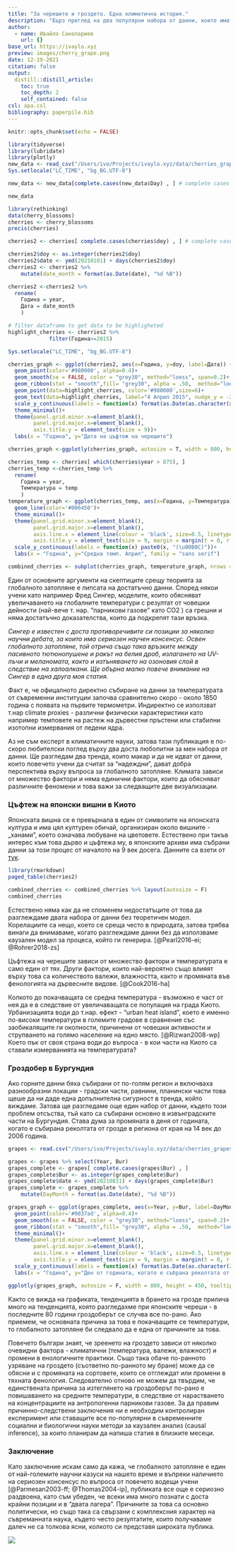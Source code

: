 ```yaml
---
title: "За черешите и гроздето. Една климатична история."
description: "Бърз преглед на два популярни набора от данни, които имат връзка с глобалното затопляне."
author:
  - name: Ивайло Сакелариев
    url: {}
base_url: https://ivaylo.xyz
preview: images/cherry_grape.png
date: 12-19-2021
citation: false
output:
  distill::distill_article:
    toc: true
    toc_depth: 2
    self_contained: false
csl: apa.csl
bibliography: paperpile.bib
---
```


```r
knitr::opts_chunk$set(echo = FALSE)
```

```r
library(tidyverse)
library(lubridate)
library(plotly)
new_data <- read_csv("/Users/ivo/Projects/ivaylo.xyz/data/cherries_grapes/kyoto_dates_cherryblossom2021.csv")
Sys.setlocale("LC_TIME", "bg_BG.UTF-8")
```

```r
new_data <- new_data[complete.cases(new_data$Day) , ] # complete cases on doy

new_data
```

```r
library(rethinking)
data(cherry_blossoms)
cherries <- cherry_blossoms
precis(cherries)
```

```r
cherries2 <- cherries[ complete.cases(cherries$doy) , ] # complete cases on doy
```

```r
cherries2$doy <- as.integer(cherries2$doy)
cherries2$date <- ymd(20210101) + days(cherries2$doy)
cherries2 <- cherries2 %>%
    mutate(date_month = format(as.Date(date), "%d %B"))
```

```r
cherries2 <-cherries2 %>% 
  rename(
    Година = year,
    Дата = date_month
    )
```

```r
# filter dataframe to get data to be highligheted
highlight_cherries <- cherries2 %>% 
             filter(Година>=2015)
```

```r
Sys.setlocale("LC_TIME", "bg_BG.UTF-8")
```

```r
cherries_graph <- ggplot(cherries2, aes(x=Година, y=doy, label=Дата)) +
  geom_point(color='#980000', alpha=0.4)+
  geom_smooth(se = FALSE, color = "grey30", method="loess", span=0.2)+
  geom_ribbon(stat = "smooth",fill= "grey30", alpha = .50,  method="loess", span=0.2)+
  geom_point(data=highlight_cherries, color='#980000',size=6)+
  geom_text(data=highlight_cherries, label="4 Април 2015", nudge_y = -2.5, nudge_x = -45, )+
  scale_y_continuous(labels = function(x) format(as.Date(as.character(x), "%j"), "%d %b"))+
  theme_minimal()+
  theme(panel.grid.minor.x=element_blank(),
        panel.grid.major.x=element_blank(),
        axis.title.y = element_text(size = 9))+
  labs(x = "Година", y="Дата на цъфтеж на черешите")
```

```r
cherries_graph <-ggplotly(cherries_graph, autosize = T, width = 800, height = 450, tooltip=c("Дата","Година")) 
```

```r
cherries_temp <- cherries[ which(cherries$year > 875), ]
cherries_temp <-cherries_temp %>% 
  rename(
    Година = year,
    Температура = temp
    )
temperature_graph <- ggplot(cherries_temp, aes(x=Година, y=Температура)) +
  geom_line(color='#006450')+
  theme_minimal()+
  theme(panel.grid.minor.x=element_blank(),
        panel.grid.major.x=element_blank(),
        axis.line.x = element_line(colour = 'black', size=0.5, linetype='solid'),
        axis.title.y = element_text(size = 9, margin = margin(t = 0, r = 40, b = 0, l = 0)))+
  scale_y_continuous(labels = function(x) paste0(x, "(\u00B0C)"))+
  labs(x = "Година", y="Средна темп. Април", family = "sans serif")
```

```r
combined_cherries <- subplot(cherries_graph, temperature_graph, nrows = 2, margin = 0.03, heights = c(0.5, 0.5), shareX = TRUE, titleY = TRUE) 
```

Един от основните аргументи на скептиците срещу теорията за глобалното затопляне е липсата на достатъчно данни. Според някои учени като например Фред Сингер, моделите, които обясняват увеличаването на глобалните температури с резултат от човешки дейности (най-вече т. нар. "парникови газове" като CO2 ) са грешни и няма достатъчно доказателства, които да подкрепят тази връзка.

*Сингер е известен с доста противоречивите си позиции за няколко научни дебата, за които има сериозен научен консенсус. Освен глобалното затопляне, той отрича също така връзките между пасивното тютюнопушене и ракът на белия дроб, излагането на UV-лъчи и меланомата, както и изтъняването на озоновия слой в следствие на халоалкани. Ще обърна малко повече внимание на Сингер в една друга моя статия.*

Факт е, че офицалното директно събиране на данни за температурата от съвременни институции започва сравнително скоро - около 1850 година с появата на първите термометри. Индиректно се използват т.нар climate proxies - различни физически характеристики като например темповете на растеж на дървестни пръстени или стабилни изотопни измервания от ледени ядра.

Аз не съм експерт в климатичните науки, затова тази публикация е по-скоро любителски поглед върху два доста любопитни за мен набора от данни. Ще разгледам два тренда, които макар и да не идват от данни, които повечето учени да считат за "надеждни", дават добра перспектива върху въпроса за глобалното затопляне. Климата зависи от множество фактори и няма единични фактори, които да обясняват различните феномени и това важи за следващите две визуализации.

### Цъфтеж на японски вишни в Киото

Японската вишна се е превърнала в един от символите на японската култура и има цял културен обичай, организиран около вишните - „ханами", което означава любуване на цветовете. Естествено при такъв интерес към това дърво и цъфтежа му, в японските архиви има събрани данни за този процес от началото на 9 век досега. Данните са взети от [тук](http://atmenv.envi.osakafu-u.ac.jp/aono/kyophenotemp4/).

```r
library(rmarkdown)
paged_table(cherries2)
```

```r
combined_cherries <- combined_cherries %>% layout(autosize = F)
combined_cherries
```

Естествено няма как да не споменем недостатъците от това да разглеждаме двата набора от данни без теоретичен модел. Корелациите са нещо, което се среща често в природата, затова трябва винаги да внимаваме, когато разглеждаме данни без да използваме каузален модел за процеса, който ги генерира. [@Pearl2016-ei; @Rohrer2018-zs]

Цъфтежа на черешите зависи от множество фактори и температурата е само един от тях. Други фактори, които най-вероятно също влияят върху това са количеството валежи, влажността, както и промяната във фенологията на дървесните видове. [@Cook2016-ha]

Колкото до покачващата се средна температура - възможно е част от нея да е в следствие от увеличаващата се популация на града Киото. Урбанизацията води до т.нар. ефект - "urban heat island", което е именно по-високи температури в големите градове в сравнение със заобикалящите ги околности, причинени от човешки активности и струпването на голямо население на едно място. [@Rizwan2008-wp] Което пък от своя страна води до въпроса - в кои части на Киото са ставали измерванията на температурата?

### Гроздобер в Бургундия

Ако горните данни бяха събирани от по-голям регион и включваха разнообразни локации - градски части, равнини, планински части това щеше да ни даде една допълнителна сигурност в тренда, който виждаме. Затова ще разгледаме още един набор от данни, където този проблем отсъства, тъй като са събирани основно в извънградските части на Бургундия. Става дума за промяната в деня от годината, когато е събирана реколтата от грозде в региона от края на 14 век до 2006 година.

```r
grapes <- read.csv("/Users/ivo/Projects/ivaylo.xyz/data/cherries_grapes/france_grapes.csv")
```

```r
grapes <- grapes %>% select(Year, Bur)
grapes_complete <- grapes[ complete.cases(grapes$Bur) , ] 
grapes_complete$Bur <- as.integer(grapes_complete$Bur)
grapes_complete$date <- ymd(20210831) + days(grapes_complete$Bur)
grapes_complete <- grapes_complete %>%
    mutate(DayMonth = format(as.Date(date), "%d %B"))
```

```r
grapes_graph <- ggplot(grapes_complete, aes(x=Year, y=Bur, label=DayMonth)) +
  geom_point(color='#9037ad', alpha=0.4)+
  geom_smooth(se = FALSE, color = "grey30", method="loess", span=0.2)+
  geom_ribbon(stat = "smooth",fill= "grey30", alpha = .50,  method="loess", span=0.2)+
  theme_minimal()+
  theme(panel.grid.minor.x=element_blank(),
        panel.grid.major.x=element_blank(),
        axis.line.x = element_line(colour = 'black', size=0.5, linetype='solid'),
        axis.title.y = element_text(size = 9, margin = margin(t = 0, r = 40, b = 0, l = 0)))+
  scale_y_continuous(labels = function(x) format(as.Date(as.character(243+x), "%j"), "%d %b"))+
  labs(x = "Година", y="Ден от годината, когато е събрана реколтата от грозде")
```

```r
ggplotly(grapes_graph, autosize = F, width = 800, height = 450, tooltip=c("DayMonth","Year"))
```

Както се вижда на графиката, тенденцията в брането на грозде прилича много на тенденцията, която разгледахме при японските череши - в последните 80 години гроздоберът се случва все по-рано. Ако приемем, че основната причина за това е покачващите се температури, то глобалното затопляне би следвало да е една от причините за това.

Повечето българи знаят, че зреенето на гроздето зависи от няколко очевидни фактора - климатични (температура, валежи, влажност) и промени в енологичните практики. Също така обаче по-ранното узряване на гроздето (съответно по-ранното му бране) може да се обясни и с промяната на сортовете, които се отглеждат или промени в тяхната фенология. Следователно отново не можем да твърдим, че единствената причина за изтеглянето на гроздоберът по-рано е повишаването на средните температури, в следствие от нарастването на концентрациите на антропогенни парникови газове. За да правим причинно-следствени заключения ни е необходим контролиран експеримент или ставащите все по-популярни в съвременните социални и биологични науки методи за каузален анализ (causal inference), за които планирам да напиша статия в близките месеци.

### Заключение

Като заключение искам само да кажа, че глобалното затопляне е един от най-големите научни казуси на нашето време и въпреки наличието на сериозен консенсус по въпроса от повечето водещи учени [@Parmesan2003-ff; @Thomas2004-ip], публиката все още е сериозно раздвоена, като съм убеден, че всеки има много познати с доста крайни позиции и в "двата лагера". Причините за това са основно политически, но също така са свързани с комплексния характер на съвреманната наука, където често резултатите, които получаваме далеч не са толкова ясни, колкото си представя широката публика.

![](images/32xs32.jpg)
